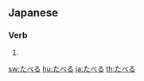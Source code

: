 ==Japanese==
===Verb===
{{ja-verb|h|rom=taberu}}
# {{japdef|食べる|to [[eat]]}}

[[sw:たべる]]
[[hu:たべる]]
[[ja:たべる]]
[[th:たべる]]